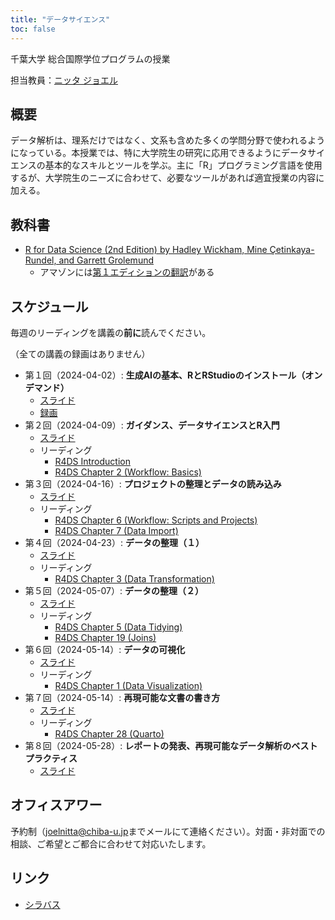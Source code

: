 ```yaml
---
title: "データサイエンス"
toc: false
---
```


千葉大学 総合国際学位プログラムの授業

担当教員：[ニッタ ジョエル](https://www.joelnitta.com)

## 概要

データ解析は、理系だけではなく、文系も含めた多くの学問分野で使われるようになっている。本授業では、特に大学院生の研究に応用できるようにデータサイエンスの基本的なスキルとツールを学ぶ。主に「R」プログラミング言語を使用するが、大学院生のニーズに合わせて、必要なツールがあれば適宜授業の内容に加える。

## 教科書

- [R for Data Science (2nd Edition) by Hadley Wickham, Mine Çetinkaya-Rundel, and Garrett Grolemund](https://r4ds.hadley.nz)
  - アマゾンには[第１エディションの翻訳](https://www.amazon.co.jp/Data-Science-Transform-Visualize-Model/dp/1491910399/ref=sr_1_2?crid=1LT40JGBKBE7B&dib=eyJ2IjoiMSJ9.Z1c-Zpi4mNudjpLRyuLhducKMb-YhxP24EK3mPHAaT5H6I_YQpDy0ZiscWF82DKAikv-M7lwWejexO95nHjrlzYnimhuR5TsrxMqJ3xzzyKt-MpXmv7F4blKBfY6qX0DfUN_PQ-4bl6CejwCLucudSL95GZMCfZGbLEHNQzcCtIwaeIVUebyC3vIlTf1_GfvpTEAISm-kZsSQBfO17vhW1IJe4k7PVF8dZBIg34EoKM7QPySNJp31Yfe3RXF3H_OJPWCLD9Dey5YK2b6F4TRs1xOFYECtZv25z83hy9-2fc.rr3weMHRTFsoSsue9htecVJLWPkGRlrwYtOb_p6g5Pg&dib_tag=se&keywords=r+for+data+science+2e&qid=1712609538&sprefix=R+for+data+science%2Caps%2C495&sr=8-2)がある

## スケジュール

毎週のリーディングを講義の**前に**読んでください。

（全ての講義の録画はありません）

- 第１回（2024-04-02）: **生成AIの基本、RとRStudioのインストール（オンデマンド）**
  - [スライド](day1/index.qmd)
  - [録画](https://youtu.be/PVTgdrTJKyM)
- 第２回（2024-04-09）: **ガイダンス、データサイエンスとR入門**
  - [スライド](day2/index.qmd)
  - リーディング
    - [R4DS Introduction](https://r4ds.hadley.nz/intro)
    - [R4DS Chapter 2 (Workflow: Basics)](https://r4ds.hadley.nz/workflow-basics)
- 第３回（2024-04-16）: **プロジェクトの整理とデータの読み込み**
  - [スライド](day3/index.qmd)
  - リーディング
    - [R4DS Chapter 6 (Workflow: Scripts and Projects)](https://r4ds.hadley.nz/workflow-scripts)
    - [R4DS Chapter 7 (Data Import)](https://r4ds.hadley.nz/data-import)
- 第４回（2024-04-23）: **データの整理（１）**
  - [スライド](day4/index.qmd)
  - リーディング
    - [R4DS Chapter 3 (Data Transformation)](https://r4ds.hadley.nz/)
- 第５回（2024-05-07）: **データの整理（２）**
  - [スライド](day5/index.qmd)
  - リーディング
    - [R4DS Chapter 5 (Data Tidying)](https://r4ds.hadley.nz/data-tidy)
    - [R4DS Chapter 19 (Joins)](https://r4ds.hadley.nz/joins)
- 第６回（2024-05-14）: **データの可視化**
  - [スライド](day6/index.qmd)
  - リーディング
    - [R4DS Chapter 1 (Data Visualization)](https://r4ds.hadley.nz/data-visualize)
- 第７回（2024-05-14）: **再現可能な文書の書き方**
  - [スライド](day7/index.qmd)
  - リーディング
    - [R4DS Chapter 28 (Quarto)](https://r4ds.hadley.nz/quarto)
- 第８回（2024-05-28）: **レポートの発表、再現可能なデータ解析のベストプラクティス**
  - [スライド](day8/index.qmd)

## オフィスアワー

予約制（<joelnitta@chiba-u.jp>までメールにて連絡ください）。対面・非対面での相談、ご希望とご都合に合わせて対応いたします。

## リンク

- [シラバス](https://syllabus.gs.chiba-u.jp/2024/211218201000000/Z021100201/ja_JP)
